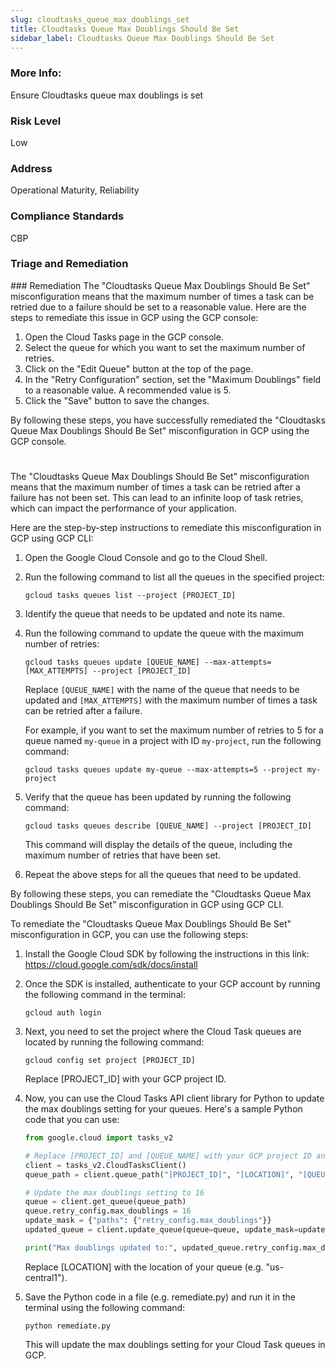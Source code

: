 ```yaml
---
slug: cloudtasks_queue_max_doublings_set
title: Cloudtasks Queue Max Doublings Should Be Set
sidebar_label: Cloudtasks Queue Max Doublings Should Be Set
---
```


### More Info:

Ensure Cloudtasks queue max doublings is set

### Risk Level

Low

### Address

Operational Maturity, Reliability

### Compliance Standards

CBP

### Triage and Remediation
<Tabs>
<Tab title='Remediation'>
### Remediation

<AccordionGroup>
<Accordion title='Using Console' defaultOpen='true'>
The "Cloudtasks Queue Max Doublings Should Be Set" misconfiguration means that the maximum number of times a task can be retried due to a failure should be set to a reasonable value. Here are the steps to remediate this issue in GCP using the GCP console:

1. Open the Cloud Tasks page in the GCP console.
2. Select the queue for which you want to set the maximum number of retries.
3. Click on the "Edit Queue" button at the top of the page.
4. In the "Retry Configuration" section, set the "Maximum Doublings" field to a reasonable value. A recommended value is 5.
5. Click the "Save" button to save the changes.

By following these steps, you have successfully remediated the "Cloudtasks Queue Max Doublings Should Be Set" misconfiguration in GCP using the GCP console.

#
</Accordion>

<Accordion title='Using CLI'>
The "Cloudtasks Queue Max Doublings Should Be Set" misconfiguration means that the maximum number of times a task can be retried after a failure has not been set. This can lead to an infinite loop of task retries, which can impact the performance of your application. 

Here are the step-by-step instructions to remediate this misconfiguration in GCP using GCP CLI:

1. Open the Google Cloud Console and go to the Cloud Shell.

2. Run the following command to list all the queues in the specified project:
   
   ```
   gcloud tasks queues list --project [PROJECT_ID]
   ```

3. Identify the queue that needs to be updated and note its name.

4. Run the following command to update the queue with the maximum number of retries:
   
   ```
   gcloud tasks queues update [QUEUE_NAME] --max-attempts=[MAX_ATTEMPTS] --project [PROJECT_ID]
   ```

   Replace `[QUEUE_NAME]` with the name of the queue that needs to be updated and `[MAX_ATTEMPTS]` with the maximum number of times a task can be retried after a failure. 

   For example, if you want to set the maximum number of retries to 5 for a queue named `my-queue` in a project with ID `my-project`, run the following command:

   ```
   gcloud tasks queues update my-queue --max-attempts=5 --project my-project
   ```

5. Verify that the queue has been updated by running the following command:

   ```
   gcloud tasks queues describe [QUEUE_NAME] --project [PROJECT_ID]
   ```

   This command will display the details of the queue, including the maximum number of retries that have been set.

6. Repeat the above steps for all the queues that need to be updated.

By following these steps, you can remediate the "Cloudtasks Queue Max Doublings Should Be Set" misconfiguration in GCP using GCP CLI.
</Accordion>

<Accordion title='Using Python'>
To remediate the "Cloudtasks Queue Max Doublings Should Be Set" misconfiguration in GCP, you can use the following steps:

1. Install the Google Cloud SDK by following the instructions in this link: https://cloud.google.com/sdk/docs/install

2. Once the SDK is installed, authenticate to your GCP account by running the following command in the terminal:

   ```
   gcloud auth login
   ```

3. Next, you need to set the project where the Cloud Task queues are located by running the following command:

   ```
   gcloud config set project [PROJECT_ID]
   ```

   Replace [PROJECT_ID] with your GCP project ID.

4. Now, you can use the Cloud Tasks API client library for Python to update the max doublings setting for your queues. Here's a sample Python code that you can use:

   ```python
   from google.cloud import tasks_v2

   # Replace [PROJECT_ID] and [QUEUE_NAME] with your GCP project ID and queue name
   client = tasks_v2.CloudTasksClient()
   queue_path = client.queue_path("[PROJECT_ID]", "[LOCATION]", "[QUEUE_NAME]")

   # Update the max doublings setting to 16
   queue = client.get_queue(queue_path)
   queue.retry_config.max_doublings = 16
   update_mask = {"paths": {"retry_config.max_doublings"}}
   updated_queue = client.update_queue(queue=queue, update_mask=update_mask)

   print("Max doublings updated to:", updated_queue.retry_config.max_doublings)
   ```

   Replace [LOCATION] with the location of your queue (e.g. "us-central1").

5. Save the Python code in a file (e.g. remediate.py) and run it in the terminal using the following command:

   ```
   python remediate.py
   ```

   This will update the max doublings setting for your Cloud Task queues in GCP.
</Accordion>

</AccordionGroup>
</Tab>
</Tabs>

